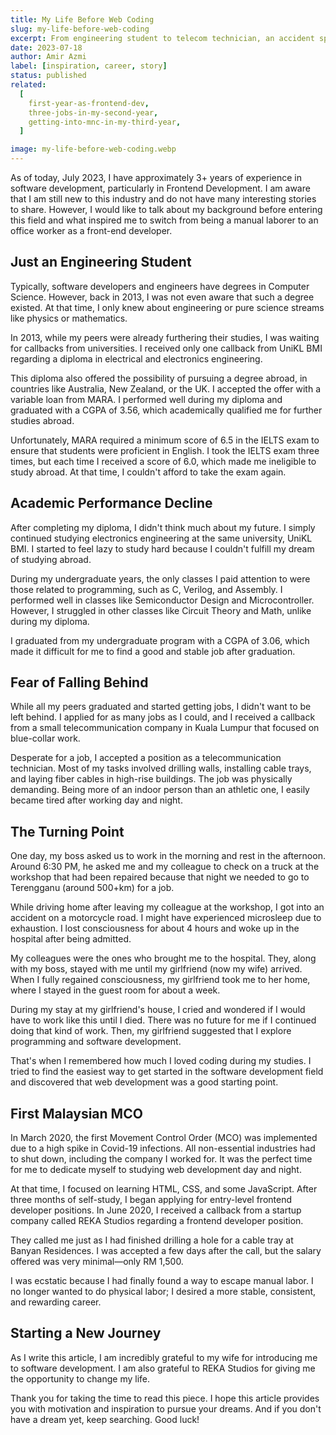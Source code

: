 ```yaml
---
title: My Life Before Web Coding
slug: my-life-before-web-coding
excerpt: From engineering student to telecom technician, an accident sparked my passion for coding. Switching to software development brought fulfillment and stability
date: 2023-07-18
author: Amir Azmi
label: [inspiration, career, story]
status: published
related:
  [
    first-year-as-frontend-dev,
    three-jobs-in-my-second-year,
    getting-into-mnc-in-my-third-year,
  ]

image: my-life-before-web-coding.webp
---
```


As of today, July 2023, I have approximately 3+ years of experience in software development, particularly in Frontend Development. I am aware that I am still new to this industry and do not have many interesting stories to share. However, I would like to talk about my background before entering this field and what inspired me to switch from being a manual laborer to an office worker as a front-end developer.

## Just an Engineering Student

Typically, software developers and engineers have degrees in Computer Science. However, back in 2013, I was not even aware that such a degree existed. At that time, I only knew about engineering or pure science streams like physics or mathematics.

In 2013, while my peers were already furthering their studies, I was waiting for callbacks from universities. I received only one callback from UniKL BMI regarding a diploma in electrical and electronics engineering.

This diploma also offered the possibility of pursuing a degree abroad, in countries like Australia, New Zealand, or the UK. I accepted the offer with a variable loan from MARA. I performed well during my diploma and graduated with a CGPA of 3.56, which academically qualified me for further studies abroad.

Unfortunately, MARA required a minimum score of 6.5 in the IELTS exam to ensure that students were proficient in English. I took the IELTS exam three times, but each time I received a score of 6.0, which made me ineligible to study abroad. At that time, I couldn't afford to take the exam again.

## Academic Performance Decline

After completing my diploma, I didn't think much about my future. I simply continued studying electronics engineering at the same university, UniKL BMI. I started to feel lazy to study hard because I couldn't fulfill my dream of studying abroad.

During my undergraduate years, the only classes I paid attention to were those related to programming, such as C, Verilog, and Assembly. I performed well in classes like Semiconductor Design and Microcontroller. However, I struggled in other classes like Circuit Theory and Math, unlike during my diploma.

I graduated from my undergraduate program with a CGPA of 3.06, which made it difficult for me to find a good and stable job after graduation.

## Fear of Falling Behind

While all my peers graduated and started getting jobs, I didn't want to be left behind. I applied for as many jobs as I could, and I received a callback from a small telecommunication company in Kuala Lumpur that focused on blue-collar work.

Desperate for a job, I accepted a position as a telecommunication technician. Most of my tasks involved drilling walls, installing cable trays, and laying fiber cables in high-rise buildings. The job was physically demanding. Being more of an indoor person than an athletic one, I easily became tired after working day and night.

## The Turning Point

One day, my boss asked us to work in the morning and rest in the afternoon. Around 6:30 PM, he asked me and my colleague to check on a truck at the workshop that had been repaired because that night we needed to go to Terengganu (around 500+km) for a job.

While driving home after leaving my colleague at the workshop, I got into an accident on a motorcycle road. I might have experienced microsleep due to exhaustion. I lost consciousness for about 4 hours and woke up in the hospital after being admitted.

My colleagues were the ones who brought me to the hospital. They, along with my boss, stayed with me until my girlfriend (now my wife) arrived. When I fully regained consciousness, my girlfriend took me to her home, where I stayed in the guest room for about a week.

During my stay at my girlfriend's house, I cried and wondered if I would have to work like this until I died. There was no future for me if I continued doing that kind of work. Then, my girlfriend suggested that I explore programming and software development.

That's when I remembered how much I loved coding during my studies. I tried to find the easiest way to get started in the software development field and discovered that web development was a good starting point.

## First Malaysian MCO

In March 2020, the first Movement Control Order (MCO) was implemented due to a high spike in Covid-19 infections. All non-essential industries had to shut down, including the company I worked for. It was the perfect time for me to dedicate myself to studying web development day and night.

At that time, I focused on learning HTML, CSS, and some JavaScript. After three months of self-study, I began applying for entry-level frontend developer positions. In June 2020, I received a callback from a startup company called REKA Studios regarding a frontend developer position.

They called me just as I had finished drilling a hole for a cable tray at Banyan Residences. I was accepted a few days after the call, but the salary offered was very minimal—only RM 1,500.

I was ecstatic because I had finally found a way to escape manual labor. I no longer wanted to do physical labor; I desired a more stable, consistent, and rewarding career.

## Starting a New Journey

As I write this article, I am incredibly grateful to my wife for introducing me to software development. I am also grateful to REKA Studios for giving me the opportunity to change my life.

Thank you for taking the time to read this piece. I hope this article provides you with motivation and inspiration to pursue your dreams. And if you don't have a dream yet, keep searching. Good luck!
